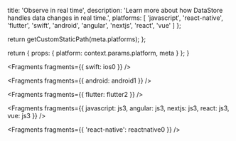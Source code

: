 
  title: 'Observe in real time',
  description:
    'Learn more about how DataStore handles data changes in real time.',
  platforms: [
    'javascript',
    'react-native',
    'flutter',
    'swift',
    'android',
    'angular',
    'nextjs',
    'react',
    'vue'
  ]
};

  return getCustomStaticPath(meta.platforms);
};

  return {
    props: {
      platform: context.params.platform,
      meta
    }
  };
}


<Fragments fragments={{ swift: ios0 }} />


<Fragments fragments={{ android: android1 }} />


<Fragments fragments={{ flutter: flutter2 }} />


<Fragments
  fragments={{
    javascript: js3,
    angular: js3,
    nextjs: js3,
    react: js3,
    vue: js3
  }}
/>


<Fragments fragments={{ 'react-native': reactnative0 }} />
